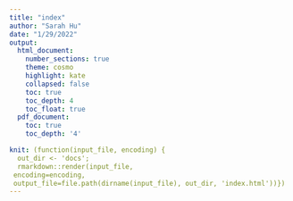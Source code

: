 ```yaml
---
title: "index"
author: "Sarah Hu"
date: "1/29/2022"
output: 
  html_document:
    number_sections: true
    theme: cosmo
    highlight: kate
    collapsed: false
    toc: true
    toc_depth: 4
    toc_float: true
  pdf_document:
    toc: true
    toc_depth: '4'

knit: (function(input_file, encoding) {
  out_dir <- 'docs';
  rmarkdown::render(input_file,
 encoding=encoding,
 output_file=file.path(dirname(input_file), out_dir, 'index.html'))})
---
```

